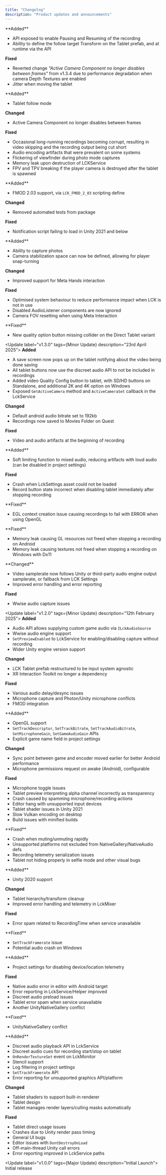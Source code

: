 ```yaml
---
title: "Changelog"
description: "Product updates and announcements"
---
```


<Update label="v1.3.5" tags={Patch} description="30th July 2025">
  **Added**

  - API exposed to enable Pausing and Resuming of the recording
  - Ability to define the follow target Transform on the Tablet prefab, and at runtime via the API

  **Fixed**

  - Reverted change _"Active Camera Component no longer disables between frames"_ from v1.3.4 due to performance degradation when camera Depth Textures are enabled
  - Jitter when moving the tablet
</Update>

<Update label="v1.3.4" tags={Patch} description="16th July 2025">
  **Added**

  - Tablet follow mode

  **Changed**

  - Active Camera Component no longer disables between frames

  **Fixed**

  - Occasional long-running recordings becoming corrupt, resulting in video skipping and the recording output being cut short
  - Audio encoding artifacts that were prevalent on some systems
  - Flickering of viewfinder during photo mode captures
  - Memory leak upon destruction of LCKService
  - FPV and TPV breaking if the player camera is destroyed after the tablet is spawned
</Update>

<Update label="v1.3.3" tags={Patch} description="12th June 2025">
  **Added**

  - FMOD 2.03 support, via `LCK_FMOD_2_03` scripting define

  **Changed**

  - Removed automated tests from package

  **Fixed**

  - Notification script failing to load in Unity 2021 and below
</Update>

<Update label="v1.3.2" tags={Patch} description="5th June 2025">
  **Added**

  - Ability to capture photos
  - Camera stabilization space can now be defined, allowing for player snap-turning

  **Changed**

  - Improved support for Meta Hands interaction

  **Fixed**

  - Optimised system behaviour to reduce performance impact when LCK is not in use
  - Disabled AudioListener components are now ignored
  - Camera FOV resetting when using Meta Interaction
</Update>

<Update label="v1.3.1" tags={Patch} description="25th April 2025">
  **Fixed**

  - New quality option button missing collider on the Direct Tablet variant
</Update>

<Update label="v1.3.0" tags={Minor Update} description="23rd April 2025">
  **Added**

  - A save screen now pops up on the tablet notifying about the video being done saving
  - All tablet buttons now use the discreet audio API to not be included in recordings
  - Added video Quality Config button to tablet, with SD/HD buttons on Standalone, and additional 2K and 4K option on Windows
  - Exposed `GetActiveCamera` method and `ActiveCameraSet` callback in the LckService

  **Changed**

  - Default android audio bitrate set to 192kb
  - Recordings now saved to Movies Folder on Quest

  **Fixed**

  - Video and audio artifacts at the beginning of recording
</Update>

<Update label="v1.2.4" tags={Patch} description="3rd April 2025">
  **Added**

  - Soft limiting function to mixed audio, reducing artifacts with loud audio (can be disabled in project settings)

  **Fixed**

  - Crash when LckSettings asset could not be loaded
  - Record button state incorrect when disabling tablet immediately after stopping recording
</Update>

<Update label="v1.2.3" tags={Patch} description="12th March 2025">
  **Fixed**

  - EGL context creation issue causing recordings to fail with ERROR when using OpenGL
</Update>

<Update label="v1.2.2" tags={Patch} description="3rd March 2025">
  **Fixed**

  - Memory leak causing GL resources not freed when stopping a recording on Android
  - Memory leak causing textures not freed when stopping a recording on Windows with Dx11
</Update>

<Update label="v1.2.1" tags={Patch} description="27th February 2025">
  **Changed**

  - Video samplerate now follows Unity or third-party audio engine output samplerate, or fallback from LCK Settings
  - Improved error handling and error reporting

  **Fixed**

  - Wwise audio capture issues
</Update>

<Update label="v1.2.0" tags={Minor Update} description="12th February 2025">
  **Added**

  - Audio API allows supplying custom game audio via `ILckAudioSource`
  - Wwise audio engine support
  - `SetPreviewEnabled` to LckService for enabling/disabling capture without recording
  - Wider Unity engine version support

  **Changed**

  - LCK Tablet prefab restructured to be input system agnostic
  - XR Interaction Toolkit no longer a dependency

  **Fixed**

  - Various audio delay/desync issues
  - Microphone capture and Photon/Unity microphone conflicts
  - FMOD integration
</Update>

<Update label="v1.1.6" tags={Patch} description="10th January 2025">
  **Added**

  - OpenGL support
  - `SetTrackDescriptor`, `SetTrackBitrate`, `SetTrackAudioBitrate`, `SetMicrophoneGain`, `SetGameAudioGain` APIs
  - Explicit game name field in project settings

  **Changed**

  - Sync point between game and encoder moved earlier for better Android performance
  - Microphone permissions request on awake (Android), configurable

  **Fixed**

  - Microphone toggle issues
  - Tablet preview interpreting alpha channel incorrectly as transparency
  - Crash caused by spamming microphone/recording actions
  - Editor hang with unsupported input devices
  - Tablet shader issues in Unity 2021
  - Slow Vulkan encoding on desktop
  - Build issues with minified builds
</Update>

<Update label="v1.1.5" tags={Patch} description="18th November 2024">
  **Fixed**

  - Crash when muting/unmuting rapidly
  - Unsupported platforms not excluded from NativeGallery/NativeAudio defs
  - Recording telemetry serialization issues
  - Tablet not hiding properly in selfie mode and other visual bugs
</Update>

<Update label="v1.1.4" tags={Patch} description="12th November 2024">
  **Added**

  - Unity 2020 support

  **Changed**

  - Tablet hierarchy/transform cleanup
  - Improved error handling and telemetry in LckMixer

  **Fixed**

  - Error spam related to RecordingTime when service unavailable
</Update>

<Update label="v1.1.3" tags={Patch} description="8th November 2024">
  **Fixed**

  - `SetTrackFramerate` issue
  - Potential audio crash on Windows
</Update>

<Update label="v1.1.2" tags={Patch} description="5th November 2024">
  **Added**

  - Project settings for disabling device/location telemetry

  **Fixed**

  - Native audio error in editor with Android target
  - Error reporting in LckService/Helper improved
  - Discreet audio preload issues
  - Tablet error spam when service unavailable
  - Another UnityNativeGallery conflict
</Update>

<Update label="v1.1.1" tags={Patch} description="1st November 2024">
  **Fixed**

  - UnityNativeGallery conflict
</Update>

<Update label="v1.1.0" tags={Minor} description="30th October 2024">
  **Added**

  - Discreet audio playback API in LckService
  - Discreet audio cues for recording start/stop on tablet
  - `OnRenderTextureSet` event on LckMonitor
  - Stencil support
  - Log filtering in project settings
  - `SetTrackFramerate` API
  - Error reporting for unsupported graphics API/platform

  **Changed**

  - Tablet shaders to support built-in renderer
  - Tablet design
  - Tablet manages render layers/culling masks automatically

  **Fixed**

  - Tablet direct usage issues
  - Crashes due to Unity render pass timing
  - General UI bugs
  - Editor issues with `DontDestroyOnLoad`
  - Off-main-thread Unity call errors
  - Error reporting improved in LckService paths
</Update>

<Update label="v1.0.0" tags={Major Update} description="Initial Launch">
  Initial release
</Update>